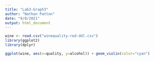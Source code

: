 ```yaml
---
title: "Lab3-Graph3"
author: "Nathan Patton"
date: "9/8/2021"
output: html_document
---
```

```r
wine <- read.csv("winequality-red-ddl.csv")
library(ggplot2)
library(dplyr)
```

```r
ggplot(wine, aes(x=quality, y=alcohol)) + geom_violin(color="cyan")
```

